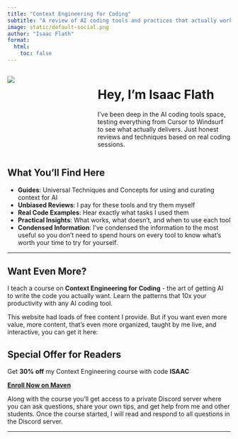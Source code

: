 ```yaml
---
title: "Context Engineering for Coding"
subtitle: "A review of AI coding tools and practices that actually work and improve your productivity"
image: static/default-social.png
author: "Isaac Flath"
format:
  html:
    toc: false
---
```


::: {.column-page}

:::: {.columns}

::: {.column width="30%"}
![](static/profile_img.jpg){.rounded .img-fluid}
:::

::: {.column width="5%"}
:::

::: {.column width="65%"}

# Hey, I'm Isaac Flath

I've been deep in the AI coding tools space, testing everything from Cursor to Windsurf to see what actually delivers. Just honest reviews and techniques based on real coding sessions.

:::

::::

## What You'll Find Here

- **Guides**: Universal Techniques and Concepts for using and curating context for AI
- **Unbiased Reviews**: I pay for these tools and try them myself
- **Real Code Examples**: Hear exactly what tasks I used them
- **Practical Insights**: What works, what doesn't, and when to use each tool
- **Condensed Information**: I've condensed the information to the most useful so you don't need to spend hours on every tool to know what's worth your time to try for yourself.


---

## Want Even More?

I teach a course on **Context Engineering for Coding** - the art of getting AI to write the code you actually want. Learn the patterns that 10x your productivity with any AI coding tool.

This website had loads of free content I provide.  But if you want even more value, more content, that's even more organized, taught by me live, and interactive, you can get it here:

:::{.callout-tip}
## Special Offer for Readers
Get **30% off** my Context Engineering course with code **ISAAC**

[**Enroll Now on Maven**](https://maven.com/kentro/context-engineering-for-coding?promoCode=ISAAC){.btn .btn-primary .btn-lg}
:::

Along with the course you'll get access to a private Discord server where you can ask questions, share your own tips, and get help from me and other students.  Once the course started, I will read and respond to all questions in the Discord server.

---
:::